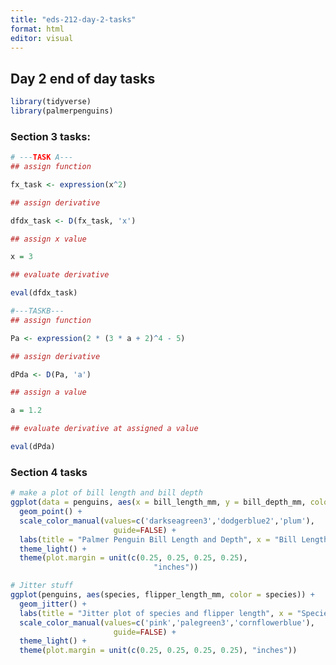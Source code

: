 ```yaml
---
title: "eds-212-day-2-tasks"
format: html
editor: visual
---
```


## Day 2 end of day tasks

```r
library(tidyverse)
library(palmerpenguins)
```

### Section 3 tasks:

```r
# ---TASK A---
## assign function

fx_task <- expression(x^2)

## assign derivative

dfdx_task <- D(fx_task, 'x')

## assign x value

x = 3

## evaluate derivative

eval(dfdx_task)
```

```r
#---TASKB---
## assign function

Pa <- expression(2 * (3 * a + 2)^4 - 5)

## assign derivative 

dPda <- D(Pa, 'a')

## assign a value

a = 1.2

## evaluate derivative at assigned a value

eval(dPda)
```

### Section 4 tasks

```r
# make a plot of bill length and bill depth
ggplot(data = penguins, aes(x = bill_length_mm, y = bill_depth_mm, color = species)) +
  geom_point() +
  scale_color_manual(values=c('darkseagreen3','dodgerblue2','plum'),
                       guide=FALSE) +
  labs(title = "Palmer Penguin Bill Length and Depth", x = "Bill Length (mm)", y = "Bill Depth (mm)") +
  theme_light() + 
  theme(plot.margin = unit(c(0.25, 0.25, 0.25, 0.25),
                                "inches"))

```

```r
# Jitter stuff
ggplot(penguins, aes(species, flipper_length_mm, color = species)) +
  geom_jitter() + 
  labs(title = "Jitter plot of species and flipper length", x = "Species", y = "Flipper Length (mm)") +
  scale_color_manual(values=c('pink','palegreen3','cornflowerblue'),
                       guide=FALSE) +
  theme_light() + 
  theme(plot.margin = unit(c(0.25, 0.25, 0.25, 0.25), "inches"))

```
